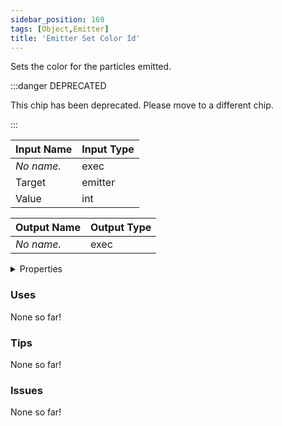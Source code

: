 ```yaml
---
sidebar_position: 169
tags: [Object,Emitter]
title: 'Emitter Set Color Id'
---
```


Sets the color for the particles emitted.

:::danger DEPRECATED

This chip has been deprecated. Please move to a different chip.

:::


<EsbSvg />

| Input Name | Input Type |
|-----------|-----------|
| *No name.* | exec |
| Target | emitter |
| Value | int |

| Output Name | Output Type |
|-----------|-----------|
| *No name.* | exec |


<details>
  <summary>Properties</summary>
  <div>
    <div>
    <table>
      <thead>
        <tr>
          <th>Is beta required?</th>
          <th>❌</th>
        </tr>
        <tr>
          <th>Is this chip a trolling risk?</th>
          <th>❌</th>
        </tr>
        <tr>
          <th>Is this chip a role assignment risk?</th>
          <th>❌</th>
        </tr>
        <tr>
          <th>Chip UUID</th>
          <th>15e42063-cbae-40f9-a9e4-8226e83217ec</th>
        </tr>
      </thead>
    </table>
    </div>
  </div>
</details>

### Uses

None so far!

### Tips

None so far!

### Issues

None so far!